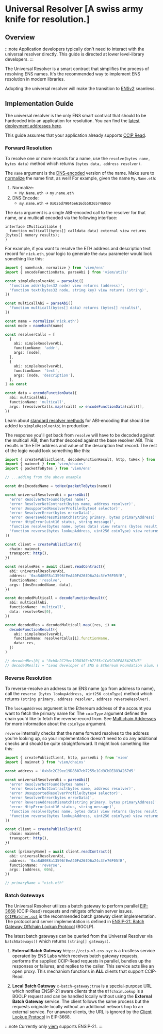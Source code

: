 
# Universal Resolver [A swiss army knife for resolution.]

## Overview

:::note
Application developers typically don't need to interact with the universal resolver directly. This guide is directed at lower level-library developers.
:::

The Universal Resolver is a smart contract that simplifies the process of resolving ENS names. It's the recommended way to implement ENS resolution in modern libraries.

Adopting the universal resolver will make the transition to [ENSv2](https://ens.domains/ensv2) seamless.

## Implementation Guide

The universal resolver is the only ENS smart contract that should to be hardcoded into an application for resolution. You can find the [latest deployment addresses here](/learn/deployments).

This guide assumes that your application already supports [CCIP Read](https://eips.ethereum.org/EIPS/eip-3668).

### Forward Resolution

To resolve one or more records for a name, use the `resolve(bytes name, bytes data)` method which returns `(bytes data, address resolver)`.

The `name` argument is the [DNS-encoded](/resolution/names#dns) version of the name. Make sure to [normalize](/resolution/names#normalize) the name first, as well! For example, given the name `My.Name.eth`:

1. Normalize:
   - `My.Name.eth` -> `my.name.eth`
2. DNS Encode:
   - `my.name.eth` -> `0x026d79046e616d650365746800`

The `data` argument is a single ABI-encoded call to the resolver for that name, or a multicall encoded via the following interface:

```solidity
interface IMulticallable {
  function multicall(bytes[] calldata data) external view returns (bytes[] memory results);
}
```

For example, if you want to resolve the ETH address and description text record for `nick.eth`, your logic to generate the `data` parameter would look something like this:

```ts
import { namehash, normalize } from 'viem/ens'
import { encodeFunctionData, parseAbi } from 'viem/utils'

const simpleResolverAbi = parseAbi([
  'function addr(bytes32 node) view returns (address)',
  'function text(bytes32 node, string key) view returns (string)',
])

const multicallAbi = parseAbi([
  'function multicall(bytes[] data) returns (bytes[] results)',
])

const name = normalize('nick.eth')
const node = namehash(name)

const resolverCalls = [
  {
    abi: simpleResolverAbi,
    functionName: 'addr',
    args: [node],
  },
  {
    abi: simpleResolverAbi,
    functionName: 'text',
    args: [node, 'description'],
  },
] as const

const data = encodeFunctionData({
  abi: multicallAbi,
  functionName: 'multicall',
  args: [resolverCalls.map((call) => encodeFunctionData(call))],
})
```

Learn about [standard resolver methods](/resolvers/interfaces) for ABI-encoding that should be added to `simpleResolverAbi` in production.

The response you'll get back from `resolve` will have to be decoded against the multicall ABI, then further decoded against the base resolver ABI. This results in the ETH address and value of the description text record. The rest of the logic would look something like this:

```ts
import { createPublicClient, decodeFunctionResult, http, toHex } from 'viem'
import { mainnet } from 'viem/chains'
import { packetToBytes } from 'viem/ens'

// ...adding from the above example

const dnsEncodedName = toHex(packetToBytes(name))

const universalResolverAbi = parseAbi([
  'error ResolverNotFound(bytes name)',
  'error ResolverNotContract(bytes name, address resolver)',
  'error UnsupportedResolverProfile(bytes4 selector)',
  'error ResolverError(bytes errorData)',
  'error ReverseAddressMismatch(string primary, bytes primaryAddress)',
  'error HttpError(uint16 status, string message)',
  'function resolve(bytes name, bytes data) view returns (bytes result, address resolver)',
  'function reverse(bytes lookupAddress, uint256 coinType) view returns (string primary, address resolver, address reverseResolver)',
])

const client = createPublicClient({
  chain: mainnet,
  transport: http(),
})

const resolveRes = await client.readContract({
  abi: universalResolverAbi,
  address: '0xaBd80E8a13596fEeA40Fd26fD6a24c3fe76F05fB',
  functionName: 'resolve',
  args: [dnsEncodedName, data],
})

const decodedMulticall = decodeFunctionResult({
  abi: multicallAbi,
  functionName: 'multicall',
  data: resolveRes[0],
})

const decodedRes = decodedMulticall.map((res, i) =>
  decodeFunctionResult({
    abi: simpleResolverAbi,
    functionName: resolverCalls[i].functionName,
    data: res,
  })
)

// decodedRes[0] = "0xb8c2C29ee19D8307cb7255e1Cd9CbDE883A267d5"
// decodedRes[1] = "Lead developer of ENS & Ethereum Foundation alum. Certified rat tickler. he/him."
```

### Reverse Resolution

To reverse-resolve an address to an ENS name (go from address to name), call the `reverse (bytes lookupAddress, uint256 coinType)` method which returns `(string primary, address resolver, address reverseResolver)`.

The `lookupAddress` argument is the Ethereum address of the account you want to fetch the primary name for. The `coinType` argument defines the chain you'd like to fetch the reverse record from. See [Multichain Addresses](/web/resolution#multichain-addresses) for more information about the `coinType` argument.

`reverse` internally checks that the name forward resolves to the address you're looking up, so your implementation doesn't need to do any additional checks and should be quite straightforward. It might look something like this:

```ts
import { createPublicClient, http, parseAbi } from 'viem'
import { mainnet } from 'viem/chains'

const address = '0xb8c2C29ee19D8307cb7255e1Cd9CbDE883A267d5'

const universalResolverAbi = parseAbi([
  'error ResolverNotFound(bytes name)',
  'error ResolverNotContract(bytes name, address resolver)',
  'error UnsupportedResolverProfile(bytes4 selector)',
  'error ResolverError(bytes errorData)',
  'error ReverseAddressMismatch(string primary, bytes primaryAddress)',
  'error HttpError(uint16 status, string message)',
  'function resolve(bytes name, bytes data) view returns (bytes result, address resolver)',
  'function reverse(bytes lookupAddress, uint256 coinType) view returns (string primary, address resolver, address reverseResolver)',
])

const client = createPublicClient({
  chain: mainnet,
  transport: http(),
})

const [primaryName] = await client.readContract({
  abi: universalResolverAbi,
  address: '0xaBd80E8a13596fEeA40Fd26fD6a24c3fe76F05fB',
  functionName: 'reverse',
  args: [address, 60n],
})

// primaryName = "nick.eth"
```

### Batch Gateways

The Universal Resolver utilizes a batch gateway to perform parallel [EIP-3668](https://eips.ethereum.org/EIPS/eip-3668) (CCIP-Read) requests and mitigate offchain server issues.  [`CCIPBatcher.sol`](https://github.com/ensdomains/ens-contracts/blob/staging/contracts/ccipRead/CCIPBatcher.sol) is the recommended batch gateway client implementation.  The protocol and server implementation is defined in [ENSIP-21: Batch Gateway Offchain Lookup Protocol](/ensip/21/) (BGOLP).

The latest batch gateways can be queried from the Universal Resolver via `batchGateways()` which returns `(string[] gateways)`.

1. **External Batch Gateway** `https://ccip-v3.ens.xyz` is a trustless service operated by ENS Labs which receives batch gateway requests, performs the supplied CCIP-Read requests in parallel, bundles up the responses or failures, and replies to the caller.  This service acts like an open proxy.  This mechanism functions in **ALL** clients that support CCIP-Read.

2. **Local Batch Gateway** `x-batch-gateway:true` is a [special-purpose URL](/ensip/21/) which notifies ENSIP-21 aware clients that the `OffchainLookup` is a BGOLP request and can be handled locally without using the **External Batch Gateway** service.  The client follows the same process but the requests originate locally without an additional network hop to an external service.  For unaware clients, the URL is ignored by the [Client Lookup Protocol](https://eips.ethereum.org/EIPS/eip-3668#client-lookup-protocol) in EIP-3668.

:::note
Currently only [viem](https://github.com/wevm/viem/blob/main/src/utils/ens/localBatchGatewayRequest.ts) supports ENSIP-21.
:::

